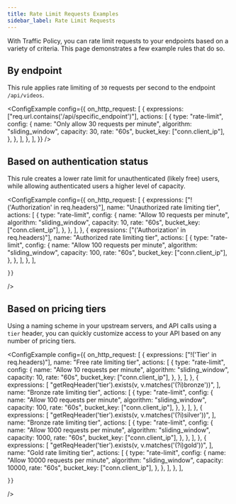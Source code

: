```yaml
---
title: Rate Limit Requests Examples
sidebar_label: Rate Limit Requests
---
```



With Traffic Policy, you can rate limit requests to your endpoints based on a variety of criteria. This page demonstrates a few example rules that do so.

## By endpoint

This rule applies rate limiting of `30` requests per second to the endpoint
`/api/videos`.

<ConfigExample
    config={{
        on_http_request: [
            {
                expressions: ["req.url.contains('/api/specific_endpoint')"],
                actions: [
                    {
                        type: "rate-limit",
                        config: {
                            name: "Only allow 30 requests per minute",
                            algorithm: "sliding_window",
                            capacity: 30,
                            rate: "60s",
                            bucket_key: ["conn.client_ip"],
                        },
                    },
                ],
            },
        ],
    }}
/>

## Based on authentication status

This rule creates a lower rate limit for unauthenticated (likely free) users, while allowing authenticated users a higher level of capacity.

<ConfigExample
    config={{
        on_http_request: [
            {
                expressions: ["!('Authorization' in req.headers)"],
                name: "Unauthorized rate limiting tier",
                actions: [
                    {
                        type: "rate-limit",
                        config: {
                            name: "Allow 10 requests per minute",
                            algorithm: "sliding_window",
                            capacity: 10,
                            rate: "60s",
                            bucket_key: ["conn.client_ip"],
                        },
                    },
                ],
            },
            {
                expressions: ["('Authorization' in req.headers)"],
                name: "Authorized rate limiting tier",
                actions: [
                    {
                        type: "rate-limit",
                        config: {
                            name: "Allow 100 requests per minute",
                            algorithm: "sliding_window",
                            capacity: 100,
                            rate: "60s",
                            bucket_key: ["conn.client_ip"],
                        },
                    },
                ],
            },
        ],
 
    }}
/>

## Based on pricing tiers

Using a naming scheme in your upstream servers, and API calls using a `tier` header, you can quickly customize access to your API based on any number of pricing tiers.

<ConfigExample
    config={{
        on_http_request: [
            {
                expressions: ["!('Tier' in req.headers)"],
                name: "Free rate limiting tier",
                actions: [
                    {
                        type: "rate-limit",
                        config: {
                            name: "Allow 10 requests per minute",
                            algorithm: "sliding_window",
                            capacity: 10,
                            rate: "60s",
                            bucket_key: ["conn.client_ip"],
                        },
                    },
                ],
            },
            {
                expressions: [
                    "getReqHeader('tier').exists(v, v.matches('(?i)bronze'))",
                ],
                name: "Bronze rate limiting tier",
                actions: [
                    {
                        type: "rate-limit",
                        config: {
                            name: "Allow 100 requests per minute",
                            algorithm: "sliding_window",
                            capacity: 100,
                            rate: "60s",
                            bucket_key: ["conn.client_ip"],
                        },
                    },
                ],
            },
            {
                expressions: [
                    "getReqHeader('tier').exists(v, v.matches('(?i)silver'))",
                ],
                name: "Bronze rate limiting tier",
                actions: [
                    {
                        type: "rate-limit",
                        config: {
                            name: "Allow 1000 requests per minute",
                            algorithm: "sliding_window",
                            capacity: 1000,
                            rate: "60s",
                            bucket_key: ["conn.client_ip"],
                        },
                    },
                ],
            },
            {
                expressions: [
                    "getReqHeader('tier').exists(v, v.matches('(?i)gold'))",
                ],
                name: "Gold rate limiting tier",
                actions: [
                    {
                        type: "rate-limit",
                        config: {
                            name: "Allow 10000 requests per minute",
                            algorithm: "sliding_window",
                            capacity: 10000,
                            rate: "60s",
                            bucket_key: ["conn.client_ip"],
                        },
                    },
                ],
            },
        ],
 
    }}
/>